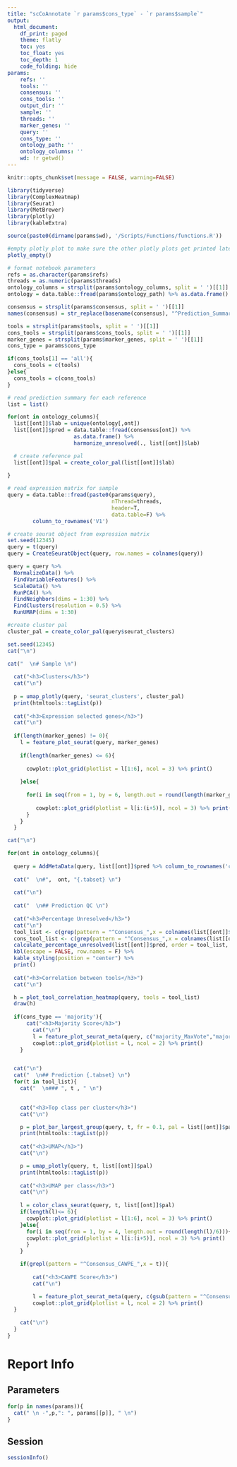 ```yaml
---
title: "scCoAnnotate `r params$cons_type` - `r params$sample`"
output: 
  html_document:
    df_print: paged
    theme: flatly
    toc: yes
    toc_float: yes
    toc_depth: 1 
    code_folding: hide
params: 
    refs: ''
    tools: ''
    consensus: ''
    cons_tools: ''
    output_dir: ''
    sample: ''
    threads: ''
    marker_genes: ''
    query: ''
    cons_type: ''
    ontology_path: ''
    ontology_columns: ''
    wd: !r getwd()
---
```


```r
knitr::opts_chunk$set(message = FALSE, warning=FALSE)
```

```r
library(tidyverse)
library(ComplexHeatmap)
library(Seurat)
library(MetBrewer)
library(plotly)
library(kableExtra)

source(paste0(dirname(params$wd), '/Scripts/Functions/functions.R'))

#empty plotly plot to make sure the other plotly plots get printed later 
plotly_empty() 

# format notebook parameters 
refs = as.character(params$refs)
threads = as.numeric(params$threads)
ontology_columns = strsplit(params$ontology_columns, split = ' ')[[1]]
ontology = data.table::fread(params$ontology_path) %>% as.data.frame()

consensus = strsplit(params$consensus, split = ' ')[[1]]
names(consensus) = str_replace(basename(consensus), "^Prediction_Summary_", "") %>% str_replace("\\.tsv$", "")

tools = strsplit(params$tools, split = ' ')[[1]]
cons_tools = strsplit(params$cons_tools, split = ' ')[[1]]
marker_genes = strsplit(params$marker_genes, split = ' ')[[1]]
cons_type = params$cons_type

if(cons_tools[1] == 'all'){
  cons_tools = c(tools)
}else{
  cons_tools = c(cons_tools)
}
```

```r
# read prediction summary for each reference 
list = list()

for(ont in ontology_columns){
  list[[ont]]$lab = unique(ontology[,ont])
  list[[ont]]$pred = data.table::fread(consensus[ont]) %>% 
                     as.data.frame() %>% 
                     harmonize_unresolved(., list[[ont]]$lab) 

  # create reference pal
  list[[ont]]$pal = create_color_pal(list[[ont]]$lab)
   
}

# read expression matrix for sample  
query = data.table::fread(paste0(params$query), 
                                 nThread=threads, 
                                 header=T, 
                                 data.table=F) %>%
        column_to_rownames('V1') 
```

```r
# create seurat object from expression matrix 
set.seed(12345)
query = t(query)
query = CreateSeuratObject(query, row.names = colnames(query))

query = query %>% 
  NormalizeData() %>% 
  FindVariableFeatures() %>% 
  ScaleData() %>% 
  RunPCA() %>% 
  FindNeighbors(dims = 1:30) %>%
  FindClusters(resolution = 0.5) %>%
  RunUMAP(dims = 1:30)

#create cluster pal 
cluster_pal = create_color_pal(query$seurat_clusters)
```

```r
set.seed(12345)
cat("\n")

cat("  \n# Sample \n")
  
  cat("<h3>Clusters</h3>")
  cat("\n")
  
  p = umap_plotly(query, 'seurat_clusters', cluster_pal)
  print(htmltools::tagList(p))
  
  cat("<h3>Expression selected genes</h3>")
  cat("\n")
  
  if(length(marker_genes) != 0){
    l = feature_plot_seurat(query, marker_genes)
    
    if(length(marker_genes) <= 6){
      
      cowplot::plot_grid(plotlist = l[1:6], ncol = 3) %>% print()
    
    }else{
      
      for(i in seq(from = 1, by = 6, length.out = round(length(marker_genes)/6))){
         
         cowplot::plot_grid(plotlist = l[i:(i+5)], ncol = 3) %>% print()
      }
    }
  }

cat("\n")

for(ont in ontology_columns){
  
  query = AddMetaData(query, list[[ont]]$pred %>% column_to_rownames('cellname'))
  
  cat("  \n#",  ont, "{.tabset} \n")
  
  cat("\n")
  
  cat("  \n## Prediction QC \n")
  
  cat("<h3>Percentage Unresolved</h3>")
  cat("\n")
  tool_list <- c(grep(pattern = "^Consensus_",x = colnames(list[[ont]]$pred),value = T),tools)
  cons_tool_list <- c(grep(pattern = "^Consensus_",x = colnames(list[[ont]]$pred),value = T),cons_tools)
  calculate_percentage_unresolved(list[[ont]]$pred, order = tool_list, cons_tools = cons_tool_list) %>% 
  kbl(escape = FALSE, row.names = F) %>% 
  kable_styling(position = "center") %>%
  print()
  
  cat("<h3>Correlation between tools</h3>")
  cat("\n")

  h = plot_tool_correlation_heatmap(query, tools = tool_list)
  draw(h)
  
  if(cons_type == 'majority'){
      cat("<h3>Majority Score</h3>")
        cat("\n")
        l = feature_plot_seurat_meta(query, c("majority_MaxVote","majority_Entropy"))
        cowplot::plot_grid(plotlist = l, ncol = 2) %>% print()
    }


  cat("\n")
  cat("  \n## Prediction {.tabset} \n")
  for(t in tool_list){
    cat("  \n### ", t , " \n")
    

    cat("<h3>Top class per cluster</h3>")
    cat("\n")

    p = plot_bar_largest_group(query, t, fr = 0.1, pal = list[[ont]]$pal)
    print(htmltools::tagList(p))
    
    cat("<h3>UMAP</h3>")
    cat("\n")

    p = umap_plotly(query, t, list[[ont]]$pal)
    print(htmltools::tagList(p))
  
    cat("<h3>UMAP per class</h3>")
    cat("\n")
    
    l = color_class_seurat(query, t, list[[ont]]$pal)
    if(length(l)<= 6){
      cowplot::plot_grid(plotlist = l[1:6], ncol = 3) %>% print()
    }else{
      for(i in seq(from = 1, by = 4, length.out = round(length(l)/6))){
      cowplot::plot_grid(plotlist = l[i:(i+5)], ncol = 3) %>% print()
      }
    }

    if(grepl(pattern = "^Consensus_CAWPE_",x = t)){
      
        cat("<h3>CAWPE Score</h3>")
        cat("\n")

        l = feature_plot_seurat_meta(query, c(gsub(pattern = "^Consensus",replacement = "CAWPE",x = t), gsub(pattern = "^Consensus",replacement = "CAWPE_entropy",x = t)))
        cowplot::plot_grid(plotlist = l, ncol = 2) %>% print()
  } 
  
    cat("\n")
  }
}
```

# Report Info 

## Parameters 

```r
for(p in names(params)){
  cat(" \n -",p,": ", params[[p]], " \n")
}
```

## Session  

```r
sessionInfo()
```
